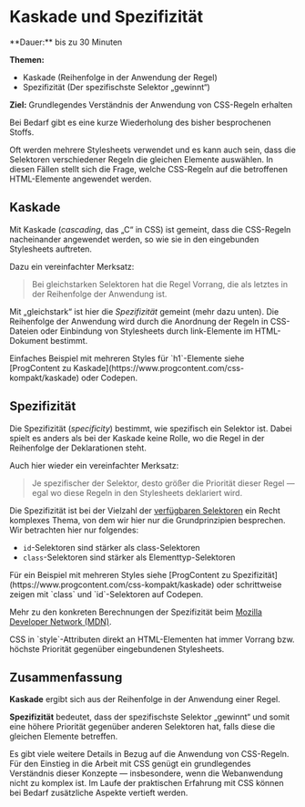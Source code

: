 
# Kaskade und Spezifizität

<Callout>
  **Dauer:** bis zu 30 Minuten

  **Themen:**
  - Kaskade (Reihenfolge in der Anwendung der Regel)
  - Spezifizität (Der spezifischste Selektor „gewinnt“)

  **Ziel:** Grundlegendes Verständnis der Anwendung von CSS-Regeln erhalten
</Callout>

<Callout type="warning" emoji="👨🏻‍💻">
Bei Bedarf gibt es eine kurze Wiederholung des bisher besprochenen Stoffs.
</Callout>

Oft werden mehrere Stylesheets verwendet und es kann auch sein, dass die 
Selektoren verschiedener Regeln die gleichen Elemente auswählen. 
In diesen Fällen stellt sich die Frage, welche CSS-Regeln auf die 
betroffenen HTML-Elemente angewendet werden.

## Kaskade

Mit Kaskade (_cascading_, das „C“ in CSS) ist gemeint, dass die CSS-Regeln 
nacheinander angewendet werden, so wie sie in den eingebunden Stylesheets 
auftreten.

Dazu ein vereinfachter Merksatz:

> Bei gleichstarken Selektoren hat die Regel Vorrang, die als letztes in der 
> Reihenfolge der Anwendung ist.

Mit „gleichstark“ ist hier die _Spezifizität_ gemeint (mehr dazu unten). 
Die Reihenfolge der Anwendung wird durch die Anordnung der Regeln in 
CSS-Dateien oder Einbindung von Stylesheets durch link-Elemente im 
HTML-Dokument bestimmt.

<Callout type="warning" emoji="👨🏻‍💻">
Einfaches Beispiel mit mehreren Styles für `h1`-Elemente siehe 
[ProgContent zu Kaskade](https://www.progcontent.com/css-kompakt/kaskade) 
oder Codepen.
</Callout>

## Spezifizität

Die Spezifizität (_specificity_) bestimmt, wie spezifisch ein 
Selektor ist. Dabei spielt es anders als bei der Kaskade keine Rolle, 
wo die Regel in der Reihenfolge der Deklarationen steht.

Auch hier wieder ein vereinfachter Merksatz:

> Je spezifischer der Selektor, desto größer die Priorität dieser 
> Regel — egal wo diese Regeln in den Stylesheets deklariert wird.

Die Spezifizität ist bei der Vielzahl der 
[verfügbaren Selektoren](https://developer.mozilla.org/en-US/docs/Web/CSS/CSS_Selectors) 
ein Recht komplexes Thema, von dem wir hier nur die Grundprinzipien 
besprechen. Wir betrachten hier nur folgendes:

- `id`-Selektoren sind stärker als class-Selektoren
- `class`-Selektoren sind stärker als Elementtyp-Selektoren

<Callout type="warning" emoji="👨🏻‍💻">
Für ein Beispiel mit mehreren Styles siehe 
[ProgContent zu Spezifizität](https://www.progcontent.com/css-kompakt/kaskade) 
oder schrittweise zeigen mit `class` und `id`-Selektoren auf Codepen.
</Callout>

Mehr zu den konkreten Berechnungen der Spezifizität beim 
[Mozilla Developer Network (MDN)](https://developer.mozilla.org/en-US/docs/Web/CSS/Specificity).

<Callout type="info">
CSS in `style`-Attributen direkt an HTML-Elementen hat immer 
Vorrang bzw. höchste Priorität gegenüber eingebundenen Stylesheets.
</Callout>

## Zusammenfassung

**Kaskade** ergibt sich aus der Reihenfolge in der Anwendung einer Regel.

**Spezifizität** bedeutet, dass der spezifischste Selektor „gewinnt“ und
somit eine höhere Priorität gegenüber anderen Selektoren hat, falls diese 
die gleichen Elemente betreffen.

Es gibt viele weitere Details in Bezug auf die Anwendung von CSS-Regeln.
Für den Einstieg in die Arbeit mit CSS genügt ein grundlegendes Verständnis
dieser Konzepte &mdash; insbesondere, wenn die Webanwendung nicht zu komplex 
ist. Im Laufe der praktischen Erfahrung mit CSS können bei Bedarf zusätzliche 
Aspekte vertieft werden.